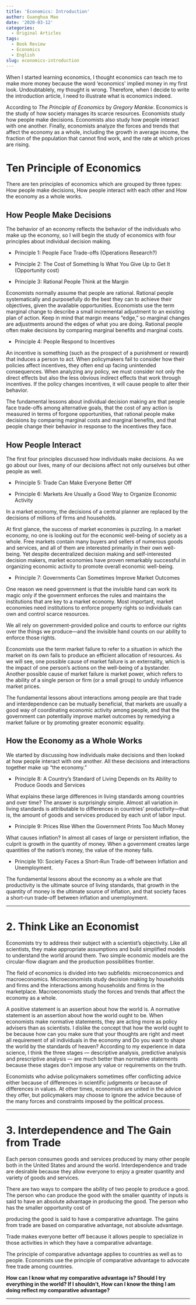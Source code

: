 ```yaml
---
title: 'Economics: Introduction'
author: Guanghua Mao
date: '2020-03-12'
categories:
  - Original Articles
tags:
  - Book Review
  - Economics
  - English
slug: economics-introduction
---
```


When I started learning economics, I thought economics can teach me to make more money because the word 'economics' implied money in my first look. Undoubtablely, my thought is wrong. Therefore, when I decide to write the introduction article, I need to illustrate what is economics indeed.

According to *The Principle of Economics* by *Gregory Mankiw*. Economics is the study of how society manages its scarce resources. Economists study how people make decisions. Economists also study how people interact with one another. Finally, economists analyze the forces and trends that affect the economy as a whole, including the growth in average income, the fraction of the population that cannot find work, and the rate at which prices are rising.

# Ten Principle of Economics

There are ten principles of economics which are grouped by three types: How people make decisions, How people interact with each other and How the economy as a whole works.

## How People Make Decisions

The behavior of an economy reflects the behavior of the individuals who make up the economy, so I will begin the study of economics with four principles about individual decision making.

* Principle 1: People Face Trade-offs (Operations Research?)

* Principle 2: The Cost of Something Is What You Give Up to Get It (Opportunity cost)

* Principle 3: Rational People Think at the Margin

Economists normally assume that people are rational. Rational people systematically and purposefully do the best they can to achieve their objectives, given the available opportunities. Economists use the term marginal change to describe a small incremental adjustment to an existing plan of action. Keep in mind that margin means “edge,” so marginal changes are adjustments around the edges of what you are doing. Rational people often make decisions by comparing marginal benefits and marginal costs.

* Principle 4: People Respond to Incentives

An incentive is something (such as the prospect of a punishment or reward) that induces a person to act. When policymakers fail to consider how their policies affect incentives, they often end up facing unintended consequences. When analyzing any policy, we must consider not only the direct effects but also the less obvious indirect effects that work through incentives. If the policy changes incentives, it will cause people to alter their behavior.

The fundamental lessons about individual decision making are that people face trade-offs among alternative goals, that the cost of any action is measured in terms of forgone opportunities, that rational people make decisions by comparing marginal costs and marginal benefits, and that people change their behavior in response to the incentives they face.

## How People Interact

The first four principles discussed how individuals make decisions. As we go about our lives, many of our decisions affect not only ourselves but other people as well.

* Principle 5: Trade Can Make Everyone Better Off

* Principle 6: Markets Are Usually a Good Way to Organize Economic Activity

In a market economy, the decisions of a central planner are replaced by the decisions of millions of firms and households.

At first glance, the success of market economies is puzzling. In a market economy, no one is looking out for the economic well-being of society as a whole. Free markets contain many buyers and sellers of numerous goods and services, and all of them are interested primarily in their own well-being. Yet despite decentralized decision making and self-interested decision makers, market economies have proven remarkably successful in organizing economic activity to promote overall economic well-being.

* Principle 7: Governments Can Sometimes Improve Market Outcomes

One reason we need government is that the invisible hand can work its magic only if the government enforces the rules and maintains the institutions that are key to a market economy. Most important, market economies need institutions to enforce property rights so individuals can own and control scarce resources.

We all rely on government-provided police and courts to enforce our rights over the things we produce—and the invisible hand counts on our ability to enforce those rights.

Economists use the term market failure to refer to a situation in which the market on its own fails to produce an efficient allocation of resources. As we will see, one possible cause of market failure is an externality, which is the impact of one person’s actions on the well-being of a bystander. Another possible cause of market failure is market power, which refers to the ability of a single person or firm (or a small group) to unduly influence market prices.

The fundamental lessons about interactions among people are that trade and interdependence can be mutually beneficial, that markets are usually a good way of coordinating economic activity among people, and that the government can potentially improve market outcomes by remedying a market failure or by promoting greater economic equality.

## How the Economy as a Whole Works

We started by discussing how individuals make decisions and then looked at how people interact with one another. All these decisions and interactions together make up “the economy.”

* Principle 8: A Country’s Standard of Living Depends on Its Ability to Produce Goods and Services

What explains these large differences in living standards among countries and over time? The answer is surprisingly simple. Almost all variation in living standards is attributable to differences in countries’ productivity—that is, the amount of goods and services produced by each unit of labor input.

* Principle 9: Prices Rise When the Government Prints Too Much Money


What causes inflation? In almost all cases of large or persistent inflation, the culprit is growth in the quantity of money. When a government creates large quantities of the nation’s money, the value of the money falls.

* Principle 10: Society Faces a Short-Run Trade-off between Inflation and Unemployment.

The fundamental lessons about the economy as a whole are that productivity is the ultimate source of living standards, that growth in the quantity of money is the ultimate source of inflation, and that society faces a short-run trade-off between inflation and unemployment.

---

# 2. Think Like an Economist

Economists try to address their subject with a scientist’s objectivity. Like all scientists, they make appropriate assumptions and build simplified models to understand the world around them. Two simple economic models are the circular-flow diagram and the production possibilities frontier.

The field of economics is divided into two subfields: microeconomics and macroeconomics. Microeconomists study decision making by households and firms and the interactions among households and firms in the marketplace. Macroeconomists study the forces and trends that affect the economy as a whole.

A positive statement is an assertion about how the world is. A normative statement is an assertion about how the world ought to be. When economists make normative statements, they are acting more as policy advisers than as scientists. I dislike the concept that how the world ought to be because how can you make sure that your thoughts are right and meet all requirement of all individuals in the economy and Do you want to shape the world by the standards of heaven? According to my experience in data science, I think the three stages --- descriptive analysis, predictive analysis and prescriptive analysis --- are much better than normative statements because these stages don't impose any value or requirements on the truth.

Economists who advise policymakers sometimes offer conflicting advice either because of differences in scientific judgments or because of differences in values. At other times, economists are united in the advice they offer, but policymakers may choose to ignore the advice because of the many forces and constraints imposed by the political process.

---

# 3. Interdependence and The Gain from Trade

Each person consumes goods and services produced by many other people both in the United States and around the world. Interdependence and trade are desirable because they allow everyone to enjoy a greater quantity and variety of goods and services.  

There are two ways to compare the ability of two people to produce a good. The person who can produce the good with the smaller quantity of inputs is said to have an absolute advantage in producing the good. The person who has the smaller opportunity cost of

producing the good is said to have a comparative advantage. The gains from trade are based on comparative advantage, not absolute advantage. 

Trade makes everyone better off because it allows people to specialize in those activities in which they have a comparative advantage. 

The principle of comparative advantage applies to countries as well as to people. Economists use the principle of comparative advantage to advocate free trade among countries.

**How can I know what my comparative advantage is? Should I try everything in the world? If I shouldn't, How can I know the thing I am doing reflect my comparative advantage?**

---



































































